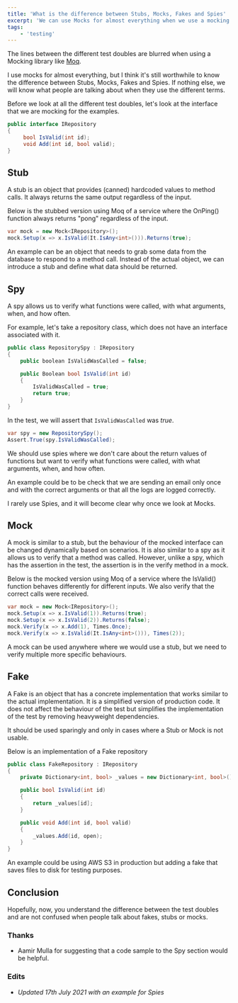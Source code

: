 ```yaml
---
title: 'What is the difference between Stubs, Mocks, Fakes and Spies'
excerpt: 'We can use Mocks for almost everything when we use a mocking framework like Moq, but whats the difference between Stubs, Mocks, Fakes and Spies'
tags:
    - 'testing'
---
```


The lines between the different test doubles are blurred when using a Mocking library like [Moq](https://github.com/moq/moq4).

I use mocks for almost everything, but I think it's still worthwhile to know the difference between Stubs, Mocks, Fakes and Spies. If nothing else, we will know what people are talking about when they use the different terms.

Before we look at all the different test doubles, let's look at the interface that we are mocking for the examples.

```csharp
public interface IRepository
{
     bool IsValid(int id);
     void Add(int id, bool valid);
}
```

## Stub

A stub is an object that provides (canned) hardcoded values to method calls. It always returns the same output regardless of the input.

Below is the stubbed version using Moq of a service where the OnPing() function always returns "pong" regardless of the input.

```csharp
var mock = new Mock<IRepository>();
mock.Setup(x => x.IsValid(It.IsAny<int>())).Returns(true);
```

An example can be an object that needs to grab some data from the database to respond to a method call. Instead of the actual object, we can introduce a stub and define what data should be returned.

## Spy

A spy allows us to verify what functions were called, with what arguments, when, and how often.

For example, let's take a repository class, which does not have an interface associated with it.

```csharp
public class RepositorySpy : IRepository
{
    public boolean IsValidWasCalled = false;

    public Boolean bool IsValid(int id)
    {
        IsValidWasCalled = true;
        return true;
    }
}
```

In the test, we will assert that `IsValidWasCalled` was _true_.

```csharp
var spy = new RepositorySpy();
Assert.True(spy.IsValidWasCalled);
```

We should use spies where we don't care about the return values of functions but want to verify what functions were called, with what arguments, when, and how often.

An example could be to be check that we are sending an email only once and with the correct arguments or that all the logs are logged correctly.

I rarely use Spies, and it will become clear why once we look at Mocks.

## Mock

A mock is similar to a stub, but the behaviour of the mocked interface can be changed dynamically based on scenarios. It is also similar to a spy as it allows us to verify that a method was called. However, unlike a spy, which has the assertion in the test, the assertion is in the verify method in a mock.

Below is the mocked version using Moq of a service where the IsValid() function behaves differently for different inputs. We also verify that the correct calls were received.

```csharp
var mock = new Mock<IRepository>();
mock.Setup(x => x.IsValid(1)).Returns(true);
mock.Setup(x => x.IsValid(2)).Returns(false);
mock.Verify(x => x.Add(1), Times.Once);
mock.Verify(x => x.IsValid(It.IsAny<int>())), Times(2));
```

A mock can be used anywhere where we would use a stub, but we need to verify multiple more specific behaviours.

## Fake

A Fake is an object that has a concrete implementation that works similar to the actual implementation. It is a simplified version of production code. It does not affect the behaviour of the test but simplifies the implementation of the test by removing heavyweight dependencies.

It should be used sparingly and only in cases where a Stub or Mock is not usable.

Below is an implementation of a Fake repository

```csharp
public class FakeRepository : IRepository
{
    private Dictionary<int, bool> _values = new Dictionary<int, bool>();

    public bool IsValid(int id)
    {
        return _values[id];
    }

    public void Add(int id, bool valid)
    {
        _values.Add(id, open);
    }
}
```

An example could be using AWS S3 in production but adding a fake that saves files to disk for testing purposes.

## Conclusion

Hopefully, now, you understand the difference between the test doubles and are not confused when people talk about fakes, stubs or mocks.

### Thanks

-   Aamir Mulla for suggesting that a code sample to the Spy section would be helpful.

### Edits

-   _Updated 17th July 2021 with an example for Spies_
